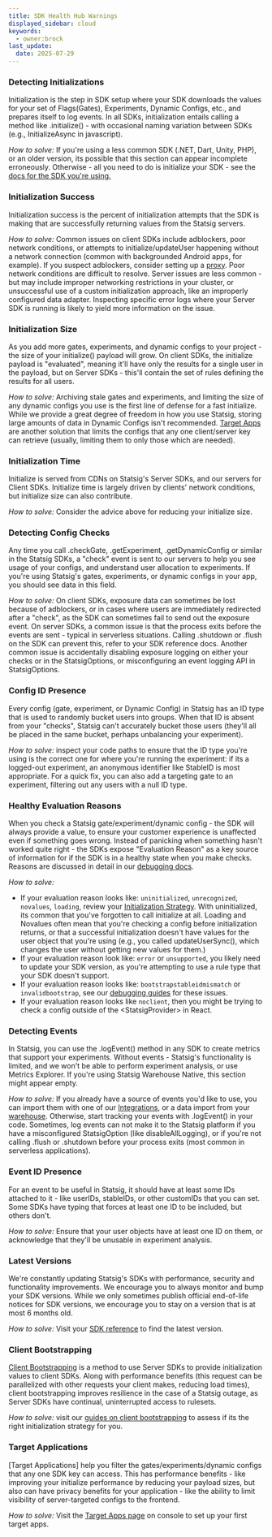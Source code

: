 ```yaml
---
title: SDK Health Hub Warnings
displayed_sidebar: cloud
keywords:
  - owner:brock
last_update:
  date: 2025-07-29
---
```


### Detecting Initializations

Initialization is the step in SDK setup where your SDK downloads the values for your set of Flags(Gates), Experiments, Dynamic Configs, etc., and prepares itself to log events. In all SDKs, initialization entails calling a method like .initialize() - with occasional naming variation between SDKs (e.g., InitializeAsync in javascript). 

*How to solve:* If you're using a less common SDK (.NET, Dart, Unity, PHP), or an older version, its possible that this section can appear incomplete erroneously. Otherwise - all you need to do is initialize your SDK - see the [docs for the SDK you're using.](/sdks/getting-started)

### Initialization Success

Initialization success is the percent of initialization attempts that the SDK is making that are successfully returning values from the Statsig servers. 

*How to solve:* Common issues on client SDKs include adblockers, poor network conditions, or attempts to initialize/updateUser happening without a network connection (common with backgrounded Android apps, for example). If you suspect adblockers, consider setting up a [proxy](/custom_proxy/). Poor network conditions are difficult to resolve. Server issues are less common - but may include improper networking restrictions in your cluster, or unsuccessful use of a custom initialization approach, like an improperly configured data adapter. Inspecting specific error logs where your Server SDK is running is likely to yield more information on the issue.

### Initialization Size

As you add more gates, experiments, and dynamic configs to your project - the size of your initialize() payload will grow. On client SDKs, the initialize payload is "evaluated", meaning it'll have only the results for a single user in the payload, but on Server SDKs - this'll contain the set of rules defining the results for all users.

*How to solve:* Archiving stale gates and experiments, and limiting the size of any dynamic configs you use is the first line of defense for a fast initialize. While we provide a great degree of freedom in how you use Statsig, storing large amounts of data in Dynamic Configs isn't recommended. [Target Apps](/sdk-keys/target-apps/) are another solution that limits the configs that any one client/server key can retrieve (usually, limiting them to only those which are needed). 

### Initialization Time

Initialize is served from CDNs on Statsig's Server SDKs, and our servers for Client SDKs. Initialize time is largely driven by clients' network conditions, but initialize size can also contribute.

*How to solve:* Consider the advice above for reducing your initialize size.

### Detecting Config Checks

Any time you call .checkGate, .getExperiment, .getDynamicConfig or similar in the Statsig SDKs, a "check" event is sent to our servers to help you see usage of your configs, and understand user allocation to experiments. If you're using Statsig's gates, experiments, or dynamic configs in your app, you should see data in this field.

*How to solve:* On client SDKs, exposure data can sometimes be lost because of adblockers, or in cases where users are immediately redirected after a "check", as the SDK can sometimes fail to send out the exposure event. On server SDKs, a common issue is that the process exits before the events are sent - typical in serverless situations. Calling .shutdown or .flush on the SDK can prevent this, refer to your SDK reference docs. Another common issue is accidentally disabling exposure logging on either your checks or in the StatsigOptions, or misconfiguring an event logging API in StatsigOptions. 

### Config ID Presence

Every config (gate, experiment, or Dynamic Config) in Statsig has an ID type that is used to randomly bucket users into groups. When that ID is absent from your "checks", Statsig can't accurately bucket those users (they'll all be placed in the same bucket, perhaps unbalancing your experiment).

*How to solve:* inspect your code paths to ensure that the ID type you're using is the correct one for where you're running the experiment: if its a logged-out experiment, an anonymous identifier like StableID is most appropriate. For a quick fix, you can also add a targeting gate to an experiment, filtering out any users with a null ID type. 

### Healthy Evaluation Reasons

When you check a Statsig gate/experiment/dynamic config - the SDK will always provide a value, to ensure your customer experience is unaffected even if something goes wrong. Instead of panicking when something hasn't worked quite right - the SDKs expose "Evaluation Reason" as a key source of information for if the SDK is in a healthy state when you make checks. Reasons are discussed in detail in our [debugging docs](/sdk/debugging#evaluation-reason).

*How to solve:* 
 - If your evaluation reason looks like: `uninitialized`,  `unrecognized`,  `novalues`, `loading`, review your [Initialization Strategy](/client/concepts/initialize). With uninitialized, its common that you've forgotten to call initialize at all. Loading and Novalues often mean that you're checking a config before initialization returns, or that a successful initialization doesn't have values for the user object that you're using (e.g., you called updateUserSync(), which changes the user without getting new values for them.)
 - If your evaluation reason look like: `error` or `unsupported`, you likely need to update your SDK version, as you're attempting to use a rule type that your SDK doesn't support.
 - If your evaluation reason looks like: `bootstrapstableidmismatch` or `invalidbootstrap`, see our [debugging guides](/sdk/debugging#faqs) for these issues.
 - If your evaluation reason looks like `noclient`, then you might be trying to check a config outside of the \<StatsigProvider\> in React.

### Detecting Events

In Statsig, you can use the .logEvent() method in any SDK to create metrics that support your experiments. Without events - Statsig's functionality is limited, and we won't be able to perform experiment analysis, or use Metrics Explorer. If you're using Statsig Warehouse Native, this section might appear empty.

*How to solve:* If you already have a source of events you'd like to use, you can import them with one of our [Integrations](/integrations/introduction), or a data import from your [warehouse](/data-warehouse-ingestion/introduction). Otherwise, start tracking your events with .logEvent() in your code. Sometimes, log events can not make it to the Statsig platform if you have a misconfigured StatsigOption (like disableAllLogging), or if you're not calling .flush or .shutdown before your process exits (most common in serverless applications).

### Event ID Presence

For an event to be useful in Statsig, it should have at least some IDs attached to it - like userIDs, stableIDs, or other customIDs that you can set. Some SDKs have typing that forces at least one ID to be included, but others don't.

*How to solve:* Ensure that your user objects have at least one ID on them, or acknowledge that they'll be unusable in experiment analysis.

### Latest Versions

We're constantly updating Statsig's SDKs with performance, security and functionality improvements. We encourage you to always monitor and bump your SDK versions. While we only sometimes publish official end-of-life notices for SDK versions, we encourage you to stay on a version that is at most 6 months old.

*How to solve:* Visit your [SDK reference](/sdks/getting-started) to find the latest version.

### Client Bootstrapping

[Client Bootstrapping](/client/concepts/initialize#2-bootstrap-initialization) is a method to use Server SDKs to provide initialization values to client SDKs. Along with performance benefits (this request can be parallelized with other requests your client makes, reducing load times), client bootstrapping improves resilience in the case of a Statsig outage, as Server SDKs have continual, uninterrupted access to rulesets. 

*How to solve:* visit our [guides on client bootstrapping](/client/concepts/initialize#2-bootstrap-initialization) to assess if its the right initialization strategy for you.

### Target Applications

[Target Applications] help you filter the gates/experiments/dynamic configs that any one SDK key can access. This has performance benefits - like improving your initialize performance by reducing your payload sizes, but also can have privacy benefits for your application - like the ability to limit visibility of server-targeted configs to the frontend.

*How to solve:* Visit the [Target Apps page](https://console.statsig.com/settings/apps) on console to set up your first target apps. 
